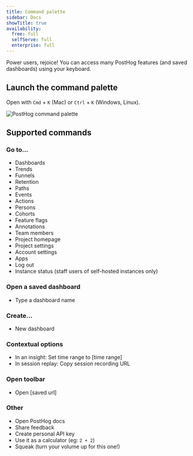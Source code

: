 ```yaml
---
title: Command palette
sidebar: Docs
showTitle: true
availability:
  free: full
  selfServe: full
  enterprise: full
---
```


Power users, rejoice! You can access many PostHog features (and saved dashboards) using your keyboard.

## Launch the command palette

Open with `Cmd` + `K` (Mac) or `Ctrl` + `K` (Windows, Linux).

![PostHog command palette](https://res.cloudinary.com/dmukukwp6/image/upload/v1710055416/posthog.com/contents/docs/cmd-k/command-palette.png)

## Supported commands

### Go to...

- Dashboards
- Trends
- Funnels
- Retention
- Paths
- Events
- Actions
- Persons
- Cohorts
- Feature flags
- Annotations
- Team members
- Project homepage
- Project settings
- Account settings
- Apps
- Log out
- Instance status (staff users of self-hosted instances only)

### Open a saved dashboard

- Type a dashboard name

### Create...

- New dashboard

### Contextual options

- In an insight: Set time range to [time range]
- In session replay: Copy session recording URL

### Open toolbar

- Open [saved url]

### Other

- Open PostHog docs
- Share feedback
- Create personal API key
- Use it as a calculator (eg: `2 + 2`)
- Squeak (turn your volume up for this one!)
